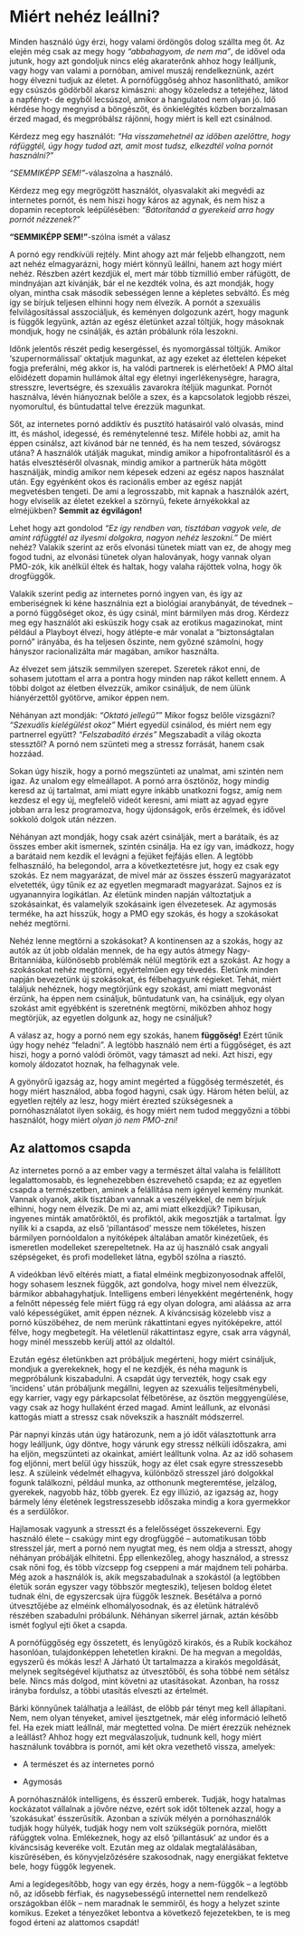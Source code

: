 # Miért nehéz leállni?

Minden használó úgy érzi, hogy valami ördöngös dolog szállta meg őt. Az elején még csak az megy hogy *“abbahagyom, de nem ma”*, de idővel oda jutunk, hogy azt gondoljuk nincs elég akaraterőnk ahhoz hogy leálljunk, vagy hogy van valami a pornóban, amivel muszáj rendelkeznünk, azért hogy élvezni tudjuk az életet. A pornófüggőség ahhoz hasonlítható, amikor egy csúszós gödörből akarsz kimászni: ahogy közeledsz a tetejéhez, látod a napfényt- de egyből lecsúszol, amikor a hangulatod nem olyan jó. Idő kérdése hogy megnyisd a böngészőt, és önkielégítés közben borzalmasan érzed magad, és megpróbálsz rájönni, hogy miért is  kell ezt csinálnod.

Kérdezz meg egy használót: *“Ha visszamehetnél az időben azelőttre, hogy ráfüggtél, úgy hogy tudod azt, amit most tudsz, elkezdtél volna pornót használni?”*

*“SEMMIKÉPP SEM!”*-válaszolna a használó. 

Kérdezz meg egy megrögzött használót, olyasvalakit aki megvédi az internetes pornót, és nem hiszi hogy káros az agynak, és nem hisz a dopamin receptorok leépülésében: *“Bátorítanád a gyerekeid arra hogy pornót nézzenek?”*

**“SEMMIKÉPP SEM!”**-szólna ismét a válasz

A pornó egy rendkívüli rejtély. Mint ahogy azt már feljebb elhangzott, nem azt nehéz elmagyarázni, hogy miért könnyű leállni, hanem azt hogy miért nehéz. Részben azért kezdjük el, mert már több tízmillió ember ráfügött, de mindnyájan azt kívánják, bár el ne kezdték volna, és azt mondják, hogy olyan, mintha csak második sebességen lenne a képletes sebváltó. És még így se bírjuk teljesen elhinni hogy nem élvezik. A pornót a szexuális felvilágosítással asszociáljuk, és keményen dolgozunk azért, hogy magunk is függők legyünk, aztán az egész életünket azzal töltjük, hogy másoknak mondjuk, hogy ne csinálják, és aztán próbálunk róla leszokni.

Időnk jelentős részét pedig kesergéssel, és nyomorgással töltjük. Amikor 'szupernormálissal' oktatjuk magunkat, az agy ezeket az élettelen képeket fogja preferálni, még akkor is, ha valódi partnerek is elérhetőek! A PMO által előidézett dopamin hullámok által egy életnyi ingerlékenységre, haragra, stresszre, levertségre, és szexuális zavarokra ítéljük magunkat. Pornót használva, lévén hiányoznak belőle a szex, és a kapcsolatok legjobb részei, nyomorultul, és bűntudattal telve érezzük magunkat.

Sőt, az internetes pornó addiktív és pusztító hatásairól való olvasás, mind itt, és máshol, idegessé, és reménytelenné tesz. Miféle hobbi az, amit ha éppen csinálsz, azt kívánod bár ne tennéd, és ha nem teszed, sóvárogsz utána? A használók utálják magukat, mindig amikor a hipofrontalitásról és a hatás elvesztéséről olvasnak, mindig amikor a partnerük háta mögött használják, mindig amikor nem képesek edzeni az egész napos használat után. Egy egyénként okos és racionális ember az egész napját megvetésben tengeti. De ami a legrosszabb, mit kapnak a használók azért, hogy elviselik az életet ezekkel a szörnyű, fekete árnyékokkal az elméjükben? **Semmit az égvilágon!**

Lehet hogy azt gondolod *“Ez így rendben van, tisztában vagyok vele, de amint ráfüggtél az ilyesmi dolgokra, nagyon nehéz leszokni.”* De miért nehéz? Valakik szerint az erős elvonási tünetek miatt van ez, de ahogy meg fogod tudni, az elvonási tünetek olyan haloványak, hogy vannak olyan PMO-zók, kik anélkül éltek és haltak, hogy valaha rájöttek volna, hogy ők drogfüggők.

Valakik szerint pedig az internetes pornó ingyen van, és így az emberiségnek ki kéne használnia ezt a biológiai aranybányát, de tévednek -- a pornó függőséget okoz, és úgy csinál, mint bármilyen más drog. Kérdezz meg egy használót aki esküszik hogy csak az erotikus magazinokat, mint például a Playboyt élvezi, hogy átlépte-e már vonalat a “biztonságtalan pornó” irányába, és ha teljesen őszinte, nem győzné számolni, hogy hányszor racionalizálta már magában, amikor használta.

Az élvezet sem játszik semmilyen szerepet. Szeretek rákot enni, de sohasem jutottam el arra a pontra hogy minden nap rákot kellett ennem. A többi dolgot az életben élvezzük, amikor csináljuk, de nem ülünk hiányérzettől gyötörve, amikor éppen nem.

Néhányan azt mondják:
*"Oktató jellegű"*" Mikor fogsz belőle vizsgázni?
*“Szexuális kielégülést okoz”* Miért egyedül csinálod, és miért nem egy partnerrel együtt?
*“Felszabadító érzés”* Megszabadít a világ okozta stessztől? A pornó nem szünteti meg a stressz forrását, hanem csak hozzáad.

Sokan úgy hiszik, hogy a pornó megszünteti az unalmat, ami szintén nem igaz. Az unalom egy elmeállapot. A pornó arra ösztönöz, hogy mindig keresd az új tartalmat, ami miatt egyre inkább unatkozni fogsz, amíg nem kezdesz el egy új, megfelelő videót keresni, ami miatt  az agyad egyre jobban arra lesz programozva, hogy újdonságok, erős érzelmek, és idővel sokkoló dolgok után nézzen.

Néhányan azt mondják, hogy csak azért csinálják, mert a barátaik, és az összes ember akit ismernek, szintén csinálja. Ha ez így van, imádkozz, hogy a barátaid nem kezdik el levágni a fejüket fejfájás ellen. A legtöbb felhasználó, ha belegondol, arra a következtetésre jut, hogy ez csak egy szokás. Ez nem magyarázat, de mivel már az összes ésszerű magyarázatot elvetették, úgy tűnik ez az egyetlen megmaradt magyarázat. Sajnos ez is ugyanannyira logikátlan. Az életünk minden napján változtatjuk a szokásainkat, és valamelyik szokásaink igen élvezetesek. Az agymosás terméke, ha azt hisszük, hogy a PMO egy szokás, és hogy a szokásokat nehéz megtörni.

Nehéz lenne megtörni a szokásokat? A kontinensen az a szokás, hogy az autók az út jobb oldalán mennek, de ha egy autós átmegy Nagy-Britanniába, különösebb problémák nélül megtörik ezt a szokást. Az hogy a szokásokat nehéz megtörni, egyértelműen egy tévedés. Életünk  minden napján bevezetünk új szokásokat, és félbehagyunk régieket. Tehát, miért találjuk nehéznek, hogy megtörjünk egy szokást, ami miatt megvonást érzünk, ha éppen nem csináljuk, bűntudatunk van, ha csináljuk, egy olyan szokást amit egyébként is szeretnénk megtörni, miközben ahhoz hogy megtörjük, az egyetlen dolgunk az, hogy ne csináljuk?

A válasz az, hogy a pornó nem egy szokás, hanem **függőség!** Ezért tűnik úgy hogy nehéz “feladni”. A legtöbb használó nem érti a függőséget, és azt hiszi, hogy a pornó valódi örömöt, vagy támaszt ad neki. Azt hiszi, egy komoly áldozatot hoznak, ha felhagynak vele.

A gyönyörű igazság az, hogy amint megérted a függőség természetét, és hogy miért használod, abba fogod hagyni, csak úgy. Három héten belül, az egyetlen rejtély az lesz, hogy miért érezted szükségesnek a pornóhasználatot ilyen sokáig, és hogy miért nem tudod meggyőzni a többi használót, hogy miért *olyan jó nem PMO-zni!*

## Az alattomos csapda

Az internetes pornó a az ember vagy a természet által valaha is felállított legalattomosabb, és legnehezebben észrevehető csapda; ez az egyetlen csapda a természetben, aminek a felállítása nem igényel kemény munkát. Vannak olyanok, akik tisztában vannak a veszélyekkel, de nem bírjuk elhinni, hogy nem élvezik. De mi az, ami miatt elkezdjük? Tipikusan, ingyenes minták amatőröktől, és profiktól, akik megosztják a tartalmat. Így nyílik ki a csapda, az első 'pillantásod' messze nem tökéletes, hiszen bármilyen pornóoldalon a nyitóképek általában amatőr kinézetűek, és ismeretlen modelleket szerepeltetnek. Ha az új használó csak angyali szépségeket, és profi modelleket látna, egyből szólna a riasztó.

A videókban lévő eltérés miatt, a fiatal elméink megbizonyosodnak affelől, hogy sohasem lesznek függők, azt gondolva, hogy mivel nem élvezzük, bármikor abbahagyhatjuk. Intelligens emberi lényekként megértenénk, hogy a felnőtt népesség fele miért függ rá egy olyan dologra, ami aláássa az arra való képességüket, amit éppen néznek. A kíváncsiság közelebb visz a pornó küszöbéhez, de nem merünk rákattintani egyes nyitóképekre, attól félve, hogy megbetegít. Ha véletlenül rákattintasz egyre, csak arra vágynál, hogy minél messzebb kerülj attól az oldaltól.

Ezután egész életünkben azt próbáljuk megérteni, hogy miért csináljuk, mondjuk a gyerekeknek, hogy el ne kezdjék, és néha magunk is megpróbálunk kiszabadulni. A csapdát úgy tervezték, hogy csak egy 'incidens' után próbáljunk megállni, legyen az szexuális teljesítménybeli, egy karrier, vagy egy párkapcsolat félbetörése, az ösztön meggyengülése, vagy csak az hogy hullaként érzed magad. Amint leállunk, az elvonási kattogás miatt a stressz csak növekszik a használt módszerrel.

Pár napnyi kínzás után úgy határozunk, nem a jó időt választottunk arra hogy leálljunk, úgy döntve, hogy várunk egy stressz nélküli időszakra, ami ha eljön, megszünteti az okainkat, amiért leálltunk volna. Az az idő sohasem fog eljönni, mert belül úgy hisszük, hogy az élet csak egyre stresszesebb lesz. A szüleink védelmét elhagyva, különböző stresszel járó dolgokkal fogunk találkozni, például munka, az otthonunk megteremtése, jelzálog, gyerekek, nagyobb ház, több gyerek. Ez egy illúzió, az igazság az, hogy bármely lény életének legstresszesebb időszaka mindig a kora gyermekkor és a serdülőkor.

Hajlamosak vagyunk a stresszt és a felelősséget összekeverni. Egy használó élete -- csakúgy mint egy drogfüggőé -- automatikusan több stresszel jár, mert a pornó nem nyugtat meg, és nem oldja a stresszt, ahogy néhányan próbálják elhitetni. Épp ellenkezőleg, ahogy használod, a stressz csak nőni fog, és több vízcsepp fog cseppeni a már majdnem teli pohárba. Még azok a használók is, akik megszabadulnak a szokástól (a legtöbben életük során egyszer vagy többször megteszik), teljesen boldog életet tudnak élni, de egyszercsak újra függők lesznek. Besétálva a pornó útvesztőjébe az elméink elhomályosodnak, és az életünk hátralévő részében szabadulni próbálunk. Néhányan sikerrel járnak, aztán később ismét foglyul ejti őket a csapda.

A pornófüggőség egy összetett, és lenyűgöző kirakós, és a Rubik kockához hasonlóan, tulajdonképpen lehetetlen kirakni. De ha megvan a megoldás, egyszerű és mókás lesz! A Járható Út tartalmazza a kirakós megoldását, melynek segítségével kijuthatsz az útvesztőből, és soha többé nem sétálsz bele. Nincs más dolgod, mint követni az utasításokat. Azonban, ha rossz irányba fordulsz, a többi utasítás elveszti az értelmét. 

Bárki könnyűnek találhatja a leállást, de előbb pár tényt meg kell állapítani. Nem, nem olyan tényeket, amivel ijesztgetnek, már elég információ lelhető fel. Ha ezek miatt leállnál, már megtetted volna. De miért érezzük nehéznek a leállást? Ahhoz hogy ezt megválaszoljuk, tudnunk kell, hogy miért használunk továbbra is pornót, ami két okra vezethető vissza, amelyek:

-   A természet és az internetes pornó

-   Agymosás

A pornóhasználók intelligens, és ésszerű emberek. Tudják, hogy hatalmas kockázatot vállalnak a jövőre nézve, ezért sok időt töltenek azzal, hogy a 'szokásukat' ésszerűsítik. Azonban a szívük mélyén a pornóhasználók tudják hogy hülyék, tudják hogy nem volt szükségük pornóra, mielőtt ráfüggtek volna. Emlékeznek, hogy az első 'pillantásuk' az undor és a kíváncsiság keveréke volt. Ezután meg az oldalak megtalálásában, kiszűrésében, és  könyvjelzőzésére szakosodnak, nagy energiákat fektetve bele, hogy függők legyenek.

Ami a legidegesítőbb, hogy van egy érzés, hogy a nem-függők -- a legtöbb nő, az idősebb férfiak, és nagysebességű internettel nem rendelkező országokban élők -- nem maradnak le semmiről, és hogy a helyzet szinte komikus. Ezeket a tényezőket lebontva a következő fejezetekben, te is meg fogod érteni az alattomos csapdát!

